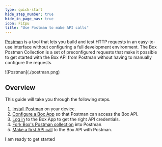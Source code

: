 ```yaml
---
type: quick-start
hide_step_number: true
hide_in_page_nav: true
icon: FiCpu
title: "Use Postman to make API calls"
---
```

[Postman](https://getpostman.com) is a tool that lets you build and test HTTP
requests in an easy-to-use
interface without configuring a full development environment. The Box Postman
Collection is a set of preconfigured requests that make it possible to get
started with the Box API from Postman without having to manually configure the
requests.

<ImageFrame center>
  ![Postman](./postman.png)
</ImageFrame>

## Overview

This guide will take you through the following steps.

1. [Install Postman](g://tooling/postman/quick-start/install-postman) on your device.
2. [Configure a Box App](g://tooling/postman/quick-start/configure-box-app) so that Postman can access the Box API.
3. [Log in](g://tooling/postman/quick-start/log-in-to-box) to the Box App to get the right API credentials.
4. [Fork Box's Postman collection](g://tooling/postman/quick-start/load-postman-collection) into Postman.
5. [Make a first API call](g://tooling/postman/quick-start/make-api-call) to the Box API with Postman.

<Next>
  I am ready to get started
</Next>
